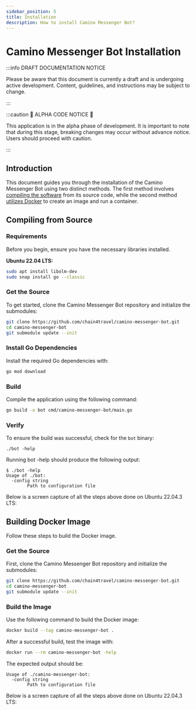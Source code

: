 ```yaml
---
sidebar_position: 5
title: Installation
description: How to install Camino Messenger Bot?
---
```



# Camino Messenger Bot Installation

:::info DRAFT DOCUMENTATION NOTICE

Please be aware that this document is currently a draft and is undergoing
active development. Content, guidelines, and instructions may be subject to
change.

:::

:::caution 🚧 ALPHA CODE NOTICE 🚧

This application is in the alpha phase of development. It is important to note
that during this stage, breaking changes may occur without advance notice.
Users should proceed with caution.

:::

## Introduction

This document guides you through the installation of the Camino Messenger Bot
using two distinct methods. The first method involves [compiling the
software](#compiling-from-source) from its source code, while the second
method [utilizes Docker](#building-docker-image) to create an image and run a
container.

## Compiling from Source

### Requirements

Before you begin, ensure you have the necessary libraries installed.

**Ubuntu 22.04 LTS:**

```sh
sudo apt install libolm-dev
sudo snap install go --classic
```

### Get the Source

To get started, clone the Camino Messenger Bot repository and initialize the
submodules:

```sh
git clone https://github.com/chain4travel/camino-messenger-bot.git
cd camino-messenger-bot
git submodule update --init
```

### Install Go Dependencies

Install the required Go dependencies with:

```sh
go mod download
```

### Build

Compile the application using the following command:

```sh
go build -o bot cmd/camino-messenger-bot/main.go
```

### Verify

To ensure the build was successful, check for the `bot` binary:

```
./bot -help
```

Running bot -help should produce the following output:

```
$ ./bot -help
Usage of ./bot:
  -config string
    	Path to configuration file
```

Below is a screen capture of all the steps above done on Ubuntu 22.04.3 LTS:

<AsciinemaEmbed id="faCHXrLJcSOZQC2JLS4dhL8Ze" />

## Building Docker Image

Follow these steps to build the Docker image.

### Get the Source

First, clone the Camino Messenger Bot repository and initialize the
submodules:

```sh
git clone https://github.com/chain4travel/camino-messenger-bot.git
cd camino-messenger-bot
git submodule update --init
```

### Build the Image

Use the following command to build the Docker image:

```sh
docker build --tag camino-messenger-bot .
```

After a successful build, test the image with:

```sh
docker run --rm camino-messenger-bot -help
```

The expected output should be:

```
Usage of ./camino-messenger-bot:
  -config string
    	Path to configuration file
```

Below is a screen capture of all the steps above done on Ubuntu 22.04.3 LTS:

<AsciinemaEmbed id="qYt6MhboIv9vyy94B1fwwpQpe" />
